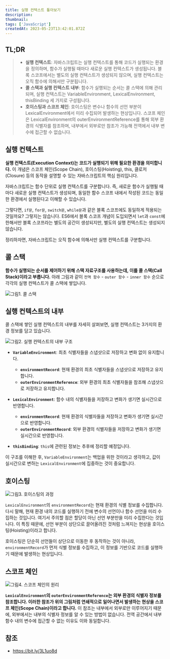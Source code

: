 ```yaml
---
title: 실행 컨텍스트 톺아보기
description:
thumbnail:
tags: ['JavaScript']
createdAt: 2023-05-23T13:42:01.872Z
---
```


## TL;DR

<Blockquote type="info">

- **실행 컨텍스트**: 자바스크립트는 실행 컨텍스트를 통해 코드가 실행되는 환경을 정의하며, 함수가 실행될 때마다 새로운 실행 컨텍스트가 생성됩니다. 블록 스코프에서는 별도의 실행 컨텍스트가 생성되지 않으며, 실행 컨텍스트는 오직 함수에 의해서만 구분됩니다.
- **콜 스택과 실행 컨텍스트 내부**: 함수가 실행되는 순서는 콜 스택에 의해 관리되며, 실행 컨텍스트는 VariableEnvironment, LexicalEnvironment, thisBinding 세 가지로 구성됩니다.
- **호이스팅과 스코프 체인**: 호이스팅은 변수나 함수의 선언 부분이 LexicalEnvironment에서 미리 수집되어 발생하는 현상입니다. 스코프 체인은 LexicalEnvironment의 outerEnvironmentReference를 통해 외부 환경의 식별자를 참조하며, 내부에서 외부로만 참조가 가능해 전역에서 내부 변수에 접근할 수 없습니다.

</Blockquote>

## 실행 컨텍스트

**실행 컨텍스트(Execution Context)는 코드가 실행되기 위해 필요한 환경을 의미합니다.** 이 개념은 스코프 체인(Scope Chain), 호이스팅(Hoisting), this, 클로저(Closure) 등의 동작을 설명할 수 있는 자바스크립트의 핵심 원리입니다.

자바스크립트는 함수 단위로 실행 컨텍스트를 구분합니다. 즉, 새로운 함수가 실행될 때마다 새로운 실행 컨텍스트가 생성되며, 동일한 함수 스코프 내에서 작성된 코드는 동일한 환경에서 실행된다고 이해할 수 있습니다.

그렇다면, `if문`, `for문`, `switch문`, `while문`과 같은 블록 스코프에도 동일하게 적용되는 것일까요? 그렇지는 않습니다. ES6에서 블록 스코프 개념이 도입되면서 `let`과 `const`에 한해서만 블록 스코프라는 별도의 공간이 생성되지만, 별도의 실행 컨텍스트는 생성되지 않습니다.

정리하자면, 자바스크립트는 오직 함수에 의해서만 실행 컨텍스트를 구분합니다.

## 콜 스택

**함수가 실행되는 순서를 제어하기 위해 스택 자료구조를 사용하는데, 이를 콜 스택(Call Stack)이라고 부릅니다.** 아래 그림과 같이 `전역 함수` - `outer 함수` - `inner 함수` 순으로 각각의 실행 컨텍스트가 콜 스택에 쌓입니다.

![그림1. 콜 스택](/assets/contents/js-execution-context/1.png)

## 실행 컨텍스트의 내부

콜 스택에 쌓인 실행 컨텍스트의 내부를 자세히 살펴보면, 실행 컨텍스트는 3가지의 환경 정보를 담고 있습니다.

![그림2. 실행 컨텍스트의 내부 구조](/assets/contents/js-execution-context/2.png)

- **`VariableEnvironment`**: 최초 식별자들을 스냅샷으로 저장하고 변화 없이 유지합니다.

  - **`environmentRecord`**: 현재 환경의 최초 식별자들을 스냅샷으로 저장하고 유지합니다.
  - **`outerEnvironmentReference`**: 외부 환경의 최초 식별자들을 참조해 스냅샷으로 저장하고 유지합니다.

- **`LexicalEnvironment`**: 함수 내의 식별자들을 저장하고 변화가 생기면 실시간으로 반영합니다.

  - **`environmentRecord`**: 현재 환경의 식별자들을 저장하고 변화가 생기면 실시간으로 반영합니다.
  - **`outerEnvironmentRecord`**: 외부 환경의 식별자들을 저장하고 변화가 생기면 실시간으로 반영합니다.

- **`thisBinding`**: `this`에 관련된 정보는 추후에 정리할 예정입니다.

이 구조를 이해한 후, `VariableEnvironment`는 백업을 위한 것이라고 생각하고, 값이 실시간으로 변하는 `LexicalEnvironment`에 집중하는 것이 중요합니다.

## 호이스팅

![그림3. 호이스팅의 과정](/assets/contents/js-execution-context/3.png)

`LexicalEnvironment`의 `environmentRecord`는 현재 환경의 식별 정보를 수집합니다. 다시 말해, 현재 환경 내의 코드를 실행하기 전에 변수의 선언이나 함수 선언을 미리 수집하는 것입니다. 여기서 주의할 점은 할당이 아닌 선언 부분만을 미리 수집한다는 것입니다. 이 특징 때문에, 선언 부분이 상단으로 끌어올려진 것처럼 느껴지는 현상을 호이스팅(Hoisting)이라고 합니다.

호이스팅은 단순히 선언들이 상단으로 이동한 후 동작하는 것이 아니라, `environmentRecord`가 먼저 식별 정보를 수집하고, 이 정보를 기반으로 코드를 실행하기 때문에 발생하는 현상입니다.

## 스코프 체인

![그림4. 스코프 체인의 원리](/assets/contents/js-execution-context/4.png)

**`LexicalEnvironment`의 `outerEnvironmentReference`는 외부 환경의 식별자 정보를 참조합니다. 이러한 참조가 위의 그림처럼 연쇄적으로 일어나면서 발생하는 현상을 스코프 체인(Scope Chain)이라고 합니다.** 이 참조는 내부에서 외부로만 이루어지기 때문에, 외부에서는 내부의 식별자 정보를 알 수 있는 방법이 없습니다. 전역 공간에서 내부 함수 내의 변수에 접근할 수 없는 이유도 이와 동일합니다.

## 참조

- https://bit.ly/3L1uo8d
